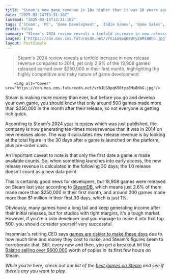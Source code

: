 ```yaml
---
title: "Steam's new game revenue is 10x higher than it was 10 years ago, but only around 200 made more than $1 million in their first 30 days"
date: "2025-03-14T13:31:10Z"
lastmod: "2025-03-14T13:31:10Z"
tags: ['Steam', 'PC', 'Game Development', 'Indie Games', 'Game Sales', 'Revenue']
draft: false
summary: "Steam's 2024 review reveals a tenfold increase in new release revenue compared to 2014, yet only 2.6% of the 18,908 games released earned over $250,000 in their first month, highlighting the highly competitive and risky nature of game development."
images: ["https://cdn.mos.cms.futurecdn.net/vrhJLG9pqK9Btyz8Ms8HhG.jpg"]
layout: PostSimple
---
```

> Steam's 2024 review reveals a tenfold increase in new release revenue compared to 2014, yet only 2.6% of the 18,908 games released earned over $250,000 in their first month, highlighting the highly competitive and risky nature of game development.


        <img alt="Cover" src="https://cdn.mos.cms.futurecdn.net/vrhJLG9pqK9Btyz8Ms8HhG.jpg"/>
        
Steam is making more money than ever, but before you go and develop your own game, you should know that only around 500 games made more than $250,000 in the month after their release, so not everyone is getting rich quick.

According to Steam's 2024 [<u>year in review</u>](https://steamcommunity.com/groups/steamworks/announcements/detail/751641001553035272?utm_source=SteamDB) which was just published, the company is now generating ten-times more revenue than it was in 2014 on new releases alone. The way it calculates new release revenue is by looking at the total figure in the 30 days after a game is launched on the platform, plus pre-order cash.

An important caveat to note is that only the first date a game is made available counts. So, when something launches into early access, the new release revenue is calculated in the following 30 days; the 1.0 release doesn't count as a new data point.

This is certainly good news for developers, but 18,908 games were released on Steam last year according to [<u>SteamDB</u>](https://steamdb.info/stats/releases/#:~:text=18908%20games%20have%20been%20released,released%20in%202023%20on%20Steam.), which means just 2.6% of them made more than $250,000 in their first month, and around 200 games made more than $1 million in their first 30 days, which is just 1%.

Obviously, many games have a long tail and keep generating income after their initial releases, but for studios with tight margins, it's a tough market. However, if you're a solo developer and you manage to make it into that top 500, you should consider yourself very successful.

Insomniac's retiring CEO says [<u>games are riskier to make these days</u>](https://www.gamesradar.com/games/action/retiring-insomniac-boss-says-developers-should-still-tackle-new-genres-but-its-much-riskier-these-days-due-to-time-and-money/) due to how much time and money they cost to make, and Steam's figures seem to corroborate that. Still, every now and then, you get a breakout hit like [<u>Balatro selling over $600,000</u>](https://www.gamesradar.com/games/roguelike/balatros-first-few-hours-generated-over-usd600-000-far-more-money-than-the-roguelikes-creator-had-ever-made-it-is-the-most-surreal-day-of-my-life/) worth of copies in its first few hours on Steam.

*While you're here, check out our list of the *[<u><em>best games on Steam</em></u>](https://www.gamesradar.com/best-steam-games/)* and see if there's any you want to play.*
        